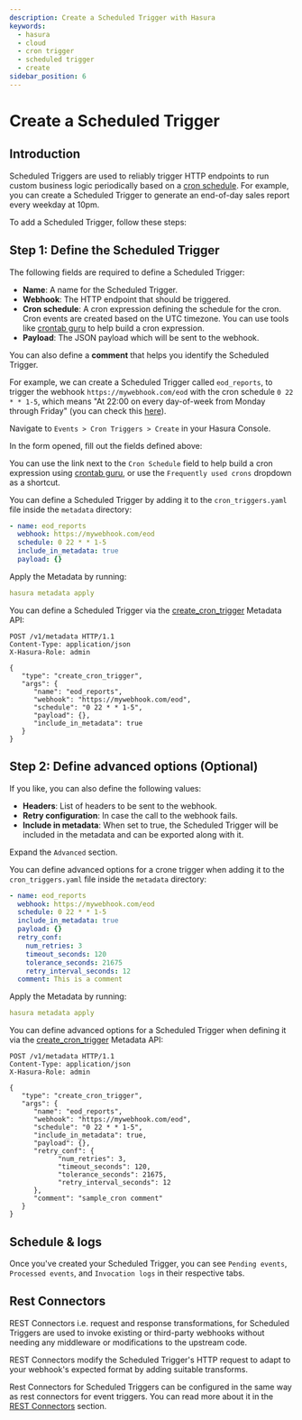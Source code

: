 ```yaml
---
description: Create a Scheduled Trigger with Hasura
keywords:
  - hasura
  - cloud
  - cron trigger
  - scheduled trigger
  - create
sidebar_position: 6
---
```



# Create a Scheduled Trigger

## Introduction

Scheduled Triggers are used to reliably trigger HTTP endpoints to run custom business logic periodically based on a
[cron schedule](https://en.wikipedia.org/wiki/Cron). For example, you can create a Scheduled Trigger to generate an
end-of-day sales report every weekday at 10pm.

To add a Scheduled Trigger, follow these steps:

## Step 1: Define the Scheduled Trigger

The following fields are required to define a Scheduled Trigger:

- **Name**: A name for the Scheduled Trigger.
- **Webhook**: The HTTP endpoint that should be triggered.
- **Cron schedule**: A cron expression defining the schedule for the cron. Cron events are created based on the UTC
  timezone. You can use tools like [crontab guru](https://crontab.guru/#*_*_*_*_*) to help build a cron expression.
- **Payload**: The JSON payload which will be sent to the webhook.

You can also define a **comment** that helps you identify the Scheduled Trigger.

For example, we can create a Scheduled Trigger called `eod_reports`, to trigger the webhook `https://mywebhook.com/eod`
with the cron schedule `0 22 * * 1-5`, which means "At 22:00 on every day-of-week from Monday through Friday" (you can
check this [here](https://crontab.guru/#0_22_*_*_1-5)).

<Tabs groupId="user-preference" className="api-tabs">
<TabItem value="console" label="Console">

Navigate to `Events > Cron Triggers > Create` in your Hasura Console.

<Thumbnail src="/img/event-triggers/create-cron.png" alt="Adding a Scheduled Trigger" width="1000px" />

In the form opened, fill out the fields defined above:

You can use the link next to the `Cron Schedule` field to help build a cron expression using
[crontab guru](https://crontab.guru/#*_*_*_*_*), or use the `Frequently used crons` dropdown as a shortcut.

<Thumbnail src="/img/event-triggers/define-cron-trigger.png" alt="Defining a Scheduled Trigger" width="500px" />

</TabItem>
<TabItem value="cli" label="CLI">

You can define a Scheduled Trigger by adding it to the `cron_triggers.yaml` file inside the `metadata` directory:

```yaml
- name: eod_reports
  webhook: https://mywebhook.com/eod
  schedule: 0 22 * * 1-5
  include_in_metadata: true
  payload: {}
```

Apply the Metadata by running:

```yaml
hasura metadata apply
```

</TabItem>
<TabItem value="api" label="API">

You can define a Scheduled Trigger via the
[create_cron_trigger](/api-reference/metadata-api/scheduled-triggers.mdx#metadata-create-cron-trigger) Metadata API:

```http
POST /v1/metadata HTTP/1.1
Content-Type: application/json
X-Hasura-Role: admin

{
   "type": "create_cron_trigger",
   "args": {
      "name": "eod_reports",
      "webhook": "https://mywebhook.com/eod",
      "schedule": "0 22 * * 1-5",
      "payload": {},
      "include_in_metadata": true
   }
}
```

</TabItem>
</Tabs>

## Step 2: Define advanced options (Optional)

If you like, you can also define the following values:

- **Headers**: List of headers to be sent to the webhook.
- **Retry configuration**: In case the call to the webhook fails.
- **Include in metadata**: When set to true, the Scheduled Trigger will be included in the metadata and can be exported
  along with it.

<Tabs groupId="user-preference" className="api-tabs">
<TabItem value="console" label="Console">

Expand the `Advanced` section.

<Thumbnail
  src="/img/event-triggers/advanced-cron.png"
  alt="Defining advanced options for a Scheduled Trigger"
  width="700px"
/>

</TabItem>
<TabItem value="cli" label="CLI">

You can define advanced options for a crone trigger when adding it to the `cron_triggers.yaml` file inside the
`metadata` directory:

```yaml
- name: eod_reports
  webhook: https://mywebhook.com/eod
  schedule: 0 22 * * 1-5
  include_in_metadata: true
  payload: {}
  retry_conf:
    num_retries: 3
    timeout_seconds: 120
    tolerance_seconds: 21675
    retry_interval_seconds: 12
  comment: This is a comment
```

Apply the Metadata by running:

```yaml
hasura metadata apply
```

</TabItem>
<TabItem value="api" label="API">

You can define advanced options for a Scheduled Trigger when defining it via the
[create_cron_trigger](/api-reference/metadata-api/scheduled-triggers.mdx#metadata-create-cron-trigger) Metadata API:

```http
POST /v1/metadata HTTP/1.1
Content-Type: application/json
X-Hasura-Role: admin

{
   "type": "create_cron_trigger",
   "args": {
      "name": "eod_reports",
      "webhook": "https://mywebhook.com/eod",
      "schedule": "0 22 * * 1-5",
      "include_in_metadata": true,
      "payload": {},
      "retry_conf": {
            "num_retries": 3,
            "timeout_seconds": 120,
            "tolerance_seconds": 21675,
            "retry_interval_seconds": 12
      },
      "comment": "sample_cron comment"
   }
}
```

</TabItem>
</Tabs>

## Schedule & logs

Once you've created your Scheduled Trigger, you can see `Pending events`, `Processed events`, and `Invocation logs` in
their respective tabs.

<Thumbnail src="/img/event-triggers/pending-cron.png" alt="Schedule and logs for Scheduled Triggers" width="1200px" />

## Rest Connectors

REST Connectors i.e. request and response transformations, for Scheduled Triggers are used to invoke existing or
third-party webhooks without needing any middleware or modifications to the upstream code.

REST Connectors modify the Scheduled Trigger's HTTP request to adapt to your webhook's expected format by adding
suitable transforms.

Rest Connectors for Scheduled Triggers can be configured in the same way as rest connectors for event triggers. You can
read more about it in the [REST Connectors](/event-triggers/rest-connectors.mdx) section.
